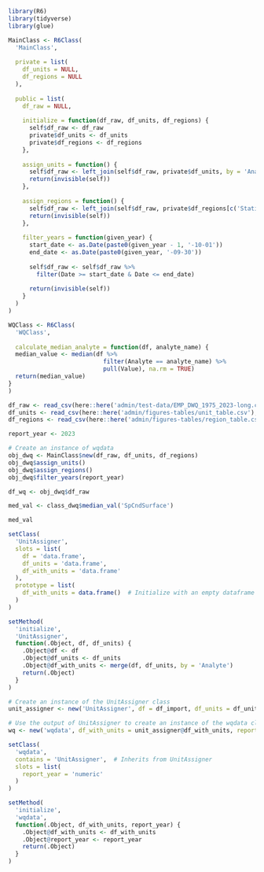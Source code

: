 ```r
library(R6)
library(tidyverse)
library(glue)
```

```r
MainClass <- R6Class(
  'MainClass',
      
  private = list(
    df_units = NULL,
    df_regions = NULL
  ),
  
  public = list(
    df_raw = NULL,
    
    initialize = function(df_raw, df_units, df_regions) {
      self$df_raw <- df_raw
      private$df_units <- df_units
      private$df_regions <- df_regions
    },
    
    assign_units = function() {
      self$df_raw <- left_join(self$df_raw, private$df_units, by = 'Analyte')
      return(invisible(self))
    },
    
    assign_regions = function() {
      self$df_raw <- left_join(self$df_raw, private$df_regions[c('Station','Region')], by = 'Station')
      return(invisible(self))
    },
    
    filter_years = function(given_year) {
      start_date <- as.Date(paste0(given_year - 1, '-10-01'))
      end_date <- as.Date(paste0(given_year, '-09-30'))
      
      self$df_raw <- self$df_raw %>%
        filter(Date >= start_date & Date <= end_date)
      
      return(invisible(self))
    }
  )
)
```

```r
WQClass <- R6Class(
  'WQClass',
  
  calculate_median_analyte = function(df, analyte_name) {
  median_value <- median(df %>% 
                           filter(Analyte == analyte_name) %>% 
                           pull(Value), na.rm = TRUE)
  return(median_value)
}
)
```


```r
df_raw <- read_csv(here::here('admin/test-data/EMP_DWQ_1975_2023-long.csv'))
df_units <- read_csv(here::here('admin/figures-tables/unit_table.csv'), locale = readr::locale(encoding = 'UTF-8'))
df_regions <- read_csv(here::here('admin/figures-tables/region_table.csv'))

report_year <- 2023 

# Create an instance of wqdata
obj_dwq <- MainClass$new(df_raw, df_units, df_regions)
obj_dwq$assign_units()
obj_dwq$assign_regions()
obj_dwq$filter_years(report_year)

df_wq <- obj_dwq$df_raw
```

```r
med_val <- class_dwq$median_val('SpCndSurface')

med_val
```


```r
setClass(
  'UnitAssigner',
  slots = list(
    df = 'data.frame',
    df_units = 'data.frame',
    df_with_units = 'data.frame'
  ),
  prototype = list(
    df_with_units = data.frame()  # Initialize with an empty dataframe
  )
)

setMethod(
  'initialize',
  'UnitAssigner',
  function(.Object, df, df_units) {
    .Object@df <- df
    .Object@df_units <- df_units
    .Object@df_with_units <- merge(df, df_units, by = 'Analyte')
    return(.Object)
  }
)

# Create an instance of the UnitAssigner class
unit_assigner <- new('UnitAssigner', df = df_import, df_units = df_units)

# Use the output of UnitAssigner to create an instance of the wqdata class
wq <- new('wqdata', df_with_units = unit_assigner@df_with_units, report_year = 2023)
```

```r
setClass(
  'wqdata',
  contains = 'UnitAssigner',  # Inherits from UnitAssigner
  slots = list(
    report_year = 'numeric'
  )
)

setMethod(
  'initialize',
  'wqdata',
  function(.Object, df_with_units, report_year) {
    .Object@df_with_units <- df_with_units
    .Object@report_year <- report_year
    return(.Object)
  }
)
```

